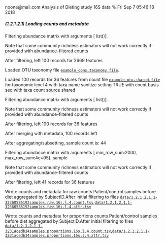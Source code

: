noone@mail.com
Analysis of Dieting study 16S data
% Fri Sep  7 05:46:18 2018



##### \(1.2.1.2.1\) Loading counts and metadata



Filtering abundance matrix with arguments [ list()]. 


Note that some community richness estimators will not work correctly 
               if provided with abundance-filtered counts


After filtering, left 100 records for 2669 features


Loaded OTU taxonomy file [`example_cons.taxonomy.file`](example_cons.taxonomy.file).


Loaded 100 records for 36 features from count file [`example_otu.shared.file`](example_otu.shared.file) for taxonomic level 4 
                       with taxa name sanitize setting TRUE with count basis seq with taxa count source shared


Filtering abundance matrix with arguments [ list()]. 


Note that some community richness estimators will not work correctly 
               if provided with abundance-filtered counts


After filtering, left 100 records for 36 features


After merging with metadata, 100 records left


After aggregating/subsetting, sample count is: 44


Filtering abundance matrix with arguments [ min_row_sum:2000, max_row_sum:4e+05]. sample


Note that some community richness estimators will not work correctly 
               if provided with abundance-filtered counts


After filtering, left 41 records for 36 features


Wrote counts and metadata for raw counts Patient/control samples before diet aggregated by SubjectID.After initial filtering to files [`data/1.2.1.2.1.1-32360585192samples.raw.16s.l.4.count.tsv`](data/1.2.1.2.1.1-32360585192samples.raw.16s.l.4.count.tsv),[`data/1.2.1.2.1.1-32360585192samples.raw.16s.l.4.attr.tsv`](data/1.2.1.2.1.1-32360585192samples.raw.16s.l.4.attr.tsv)


Wrote counts and metadata for proportions counts Patient/control samples before diet aggregated by SubjectID.After initial filtering to files [`data/1.2.1.2.1.1-3231acedb14samples.proportions.16s.l.4.count.tsv`](data/1.2.1.2.1.1-3231acedb14samples.proportions.16s.l.4.count.tsv),[`data/1.2.1.2.1.1-3231acedb14samples.proportions.16s.l.4.attr.tsv`](data/1.2.1.2.1.1-3231acedb14samples.proportions.16s.l.4.attr.tsv)
